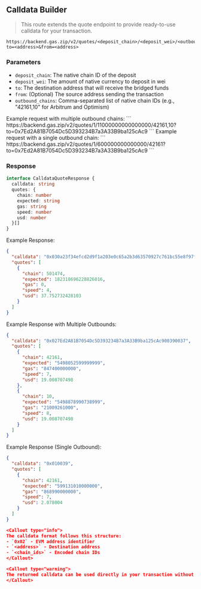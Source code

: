 
## Calldata Builder

> This route extends the quote endpoint to provide ready-to-use calldata for your transaction.

```
https://backend.gas.zip/v2/quotes/<deposit_chain>/<deposit_wei>/<outbound_chains>?to=<address>&from=<address>
```

### Parameters

- `deposit_chain`: The native chain ID of the deposit
- `deposit_wei`: The amount of native currency to deposit in wei
- `to`: The destination address that will receive the bridged funds
- `from`: (Optional) The source address sending the transaction
- `outbound_chains`: Comma-separated list of native chain IDs (e.g., "42161,10" for Arbitrum and Optimism)

<Callout type="info">
Example request with multiple outbound chains:
```
https://backend.gas.zip/v2/quotes/1/11000000000000000/42161,10?to=0x7Ed2A81B7054Dc5D393234B7a3A33B9ba125cAc9
```
</Callout>

<Callout type="info">
Example request with a single outbound chain:
```
https://backend.gas.zip/v2/quotes/1/600000000000000/42161?to=0x7Ed2A81B7054Dc5D393234B7a3A33B9ba125cAc9
```
</Callout>

### Response

```typescript
interface CalldataQuoteResponse {
  calldata: string
  quotes: {
    chain: number
    expected: string
    gas: string
    speed: number
    usd: number
  }[]
}
```

Example Response:
```json
{
  "calldata": "0x030a23f34efcd2d9f1a203e0c65a2b3d63570927c761bc55e8f97f5100e1abe56800f5",
  "quotes": [
    {
      "chain": 501474,
      "expected": 182318696228826016,
      "gas": 0,
      "speed": 4,
      "usd": 37.752732428103
    }
  ]
}
```

Example Response with Multiple Outbounds:
```json
{
  "calldata": "0x027Ed2A81B7054Dc5D393234B7a3A33B9ba125cAc900390037",
  "quotes": [
    {
      "chain": 42161,
      "expected": "5498052599999999",
      "gas": "847400000000",
      "speed": 7,
      "usd": 19.008707498
    },
    {
      "chain": 10,
      "expected": "5498878990738999",
      "gas": "21009261000",
      "speed": 8,
      "usd": 19.008707498
    }
  ]
}
```

Example Response (Single Outbound):
```json
{
  "calldata": "0x010039",
  "quotes": [
    {
      "chain": 42161,
      "expected": "599131010000000",
      "gas": "868990000000",
      "speed": 7,
      "usd": 2.078004
    }
  ]
}

<Callout type="info">
The calldata format follows this structure:
- `0x02` - EVM address identifier
- `<address>` - Destination address
- `<chain_ids>` - Encoded chain IDs
</Callout>

<Callout type="warning">
The returned calldata can be used directly in your transaction without additional encoding.
</Callout>